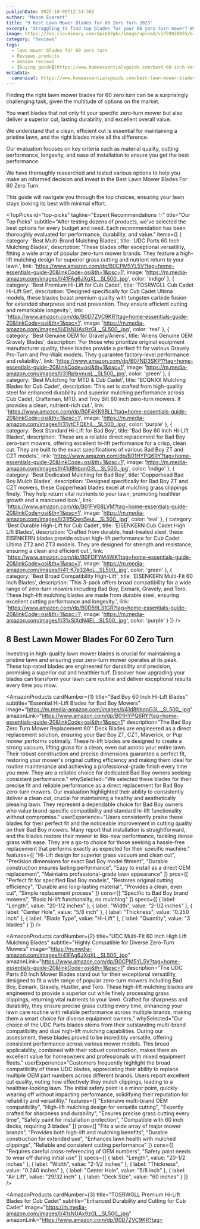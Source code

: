 ```yaml
---
publishDate: 2025-10-09T12:54:36Z
author: "Mason Everett"
title: "9 Best Lawn Mower Blades for 60 Zero Turn 2025"
excerpt: "Struggling to find top blades for your 60 zero turn mower? We tested dozens to bring you the best options for durability, performance, and value. Cut smarter now."
image: https://res.cloudinary.com/dpib87gkc/image/upload/v1759928055/blog_image_1759928055_ch7fu8.webp
category: "Reviews"
tags:
  - lawn mower blades for 60 zero turn
  - Reviews products
  - amazon reviews
  - [buying guide](https://www.homeessentialsguide.com/best-60-inch-zero-turn-lawn-mower)
metadata:
  canonical: https://www.homeessentialsguide.com/best-lawn-mower-blades-for-60-zero-turn
---
```



<p>Finding the right lawn mower blades for 60 zero turn can be a surprisingly challenging task, given the multitude of options on the market.</p>
<p>You want blades that not only fit your specific zero-turn mower but also deliver a superior cut, lasting durability, and excellent overall value.</p>
<p>We understand that a clean, efficient cut is essential for maintaining a pristine lawn, and the right blades make all the difference.</p>
<p>Our evaluation focuses on key criteria such as material quality, cutting performance, longevity, and ease of installation to ensure you get the best performance.</p>
<p>We have thoroughly researched and tested various options to help you make an informed decision and invest in the Best Lawn Mower Blades For 60 Zero Turn.</p>
<p>This guide will navigate you through the top choices, ensuring your lawn stays looking its best with minimal effort.</p>

<TopPicks
  id="top-picks"
  tagline="Expert Recommendations ✨"
  title="Our Top Picks"
  subtitle="After testing dozens of products, we've selected the best options for every budget and need. Each recommendation has been thoroughly evaluated for performance, durability, and value."
  items={[
    {
      category: 'Best Multi-Brand Mulching Blades',
      title: 'UDC Parts 60 Inch Mulching Blades',
      description: 'These blades offer exceptional versatility, fitting a wide array of popular zero-turn mower brands. They feature a high-lift mulching design for superior grass cutting and nutrient return to your lawn.',
      link: 'https://www.amazon.com/dp/B0CPM5YL5V?tag=home-essentials-guide-20&linkCode=osi&th=1&psc=1',
      image: 'https://m.media-amazon.com/images/I/41FAg6JXgXL._SL500_.jpg',
      color: 'indigo'
    },
    {
      category: 'Best Premium Hi-Lift for Cub Cadet',
      title: 'TOSRWGLL Cub Cadet Hi-Lift Set',
      description: 'Designed specifically for Cub Cadet Ultima models, these blades boast premium quality with tungsten carbide fusion for extended sharpness and rust prevention. They ensure efficient cutting and remarkable longevity.',
      link: 'https://www.amazon.com/dp/B0D7ZVC9KR?tag=home-essentials-guide-20&linkCode=osi&th=1&psc=1',
      image: 'https://m.media-amazon.com/images/I/41sNUAx9zGL._SL500_.jpg',
      color: 'teal'
    },
    {
      category: 'Best Genuine OEM for Gravely/Ariens',
      title: 'Ariens Genuine OEM Gravely Blades',
      description: 'For those who prioritize original equipment manufacturer quality, these blades provide a perfect fit for various Gravely Pro-Turn and Pro-Walk models. They guarantee factory-level performance and reliability.',
      link: 'https://www.amazon.com/dp/B07ND3SKP1?tag=home-essentials-guide-20&linkCode=osi&th=1&psc=1',
      image: 'https://m.media-amazon.com/images/I/31RpIxvnusL._SL500_.jpg',
      color: 'green'
    },
    {
      category: 'Best Mulching for MTD & Cub Cadet',
      title: 'BCQNXX Mulching Blades for Cub Cadet',
      description: 'This set is crafted from high-quality steel for enhanced durability and superior mulching performance across Cub Cadet, Craftsman, MTD, and Troy Bilt 60 inch zero-turn mowers. It provides a clean, nutrient-rich cut.',
      link: 'https://www.amazon.com/dp/B0F4KK9BLL?tag=home-essentials-guide-20&linkCode=osi&th=1&psc=1',
      image: 'https://m.media-amazon.com/images/I/31ytCFQEhlL._SL500_.jpg',
      color: 'purple'
    },
    {
      category: 'Best Standard Hi-Lift for Bad Boy',
      title: 'Bad Boy 60 Inch Hi-Lift Blades',
      description: 'These are a reliable direct replacement for Bad Boy zero-turn mowers, offering excellent hi-lift performance for a crisp, clean cut. They are built to the exact specifications of various Bad Boy ZT and CZT models.',
      link: 'https://www.amazon.com/dp/B01HYPQ6RY?tag=home-essentials-guide-20&linkCode=osi&th=1&psc=1',
      image: 'https://m.media-amazon.com/images/I/41d8hbqnG3L._SL500_.jpg',
      color: 'indigo'
    },
    {
      category: 'Best Dedicated Mulching for Bad Boy',
      title: 'Copperhead Bad Boy Mulch Blades',
      description: 'Designed specifically for Bad Boy ZT and CZT mowers, these Copperhead blades excel at mulching grass clippings finely. They help return vital nutrients to your lawn, promoting healthier growth and a manicured look.',
      link: 'https://www.amazon.com/dp/B01FVG8LVM?tag=home-essentials-guide-20&linkCode=osi&th=1&psc=1',
      image: 'https://m.media-amazon.com/images/I/31f5Qws5euL._SL500_.jpg',
      color: 'teal'
    },
    {
      category: 'Best Durable High-Lift for Cub Cadet',
      title: 'EISENKERN Cub Cadet High Lift Blades',
      description: 'Crafted from durable, heat-treated steel, these EISENKERN blades provide robust high-lift performance for Cub Cadet Ultima ZT2 and ZT3 models. They are designed for strength and resistance, ensuring a clean and efficient cut.',
      link: 'https://www.amazon.com/dp/B0FDFYM4WK?tag=home-essentials-guide-20&linkCode=osi&th=1&psc=1',
      image: 'https://m.media-amazon.com/images/I/41-K7e324oL._SL500_.jpg',
      color: 'green'
    },
    {
      category: 'Best Broad Compatibility High-Lift',
      title: 'EISENKERN Multi-Fit 60 Inch Blades',
      description: 'This 3-pack offers broad compatibility for a wide range of zero-turn mowers including Bad Boy, Exmark, Gravely, and Toro. These high-lift mulching blades are made from durable steel, ensuring excellent cutting performance and longevity.',
      link: 'https://www.amazon.com/dp/B0D59L31GR?tag=home-essentials-guide-20&linkCode=osi&th=1&psc=1',
      image: 'https://m.media-amazon.com/images/I/31xSiXdN4EL._SL500_.jpg',
      color: 'purple'
    }
  ]}
/>

## 8 Best Lawn Mower Blades For 60 Zero Turn

Investing in high-quality lawn mower blades is crucial for maintaining a pristine lawn and ensuring your zero-turn mower operates at its peak. These top-rated blades are engineered for durability and precision, promising a superior cut and healthier turf. Discover how upgrading your blades can transform your lawn care routine and deliver exceptional results every time you mow.

<AmazonProducts
  cardNumber={1}
  title="Bad Boy 60 Inch Hi-Lift Blades"
  subtitle="Essential Hi-Lift Blades for Bad Boy Mowers"
  image="https://m.media-amazon.com/images/I/41d8hbqnG3L._SL500_.jpg"
  amazonLink="https://www.amazon.com/dp/B01HYPQ6RY?tag=home-essentials-guide-20&linkCode=osi&th=1&psc=1"
  description="The Bad Boy Zero Turn Mower Replacement 60'' Deck Blades are engineered as a direct replacement solution, ensuring your Bad Boy ZT, CZT, Maverick, or Pup mower performs optimally. These hi-lift blades are designed to create a strong vacuum, lifting grass for a clean, even cut across your entire lawn. Their robust construction and precise dimensions guarantee a perfect fit, restoring your mower's original cutting efficiency and making them ideal for routine maintenance and achieving a professional-grade finish every time you mow. They are a reliable choice for dedicated Bad Boy owners seeking consistent performance."
  whySelected="We selected these blades for their precise fit and reliable performance as a direct replacement for Bad Boy zero-turn mowers. Our evaluation highlighted their ability to consistently deliver a clean cut, crucial for maintaining a healthy and aesthetically pleasing lawn. They represent a dependable choice for Bad Boy owners who value brand-specific compatibility and standard hi-lift functionality without compromise."
  userExperience="Users consistently praise these blades for their perfect fit and the noticeable improvement in cutting quality on their Bad Boy mowers. Many report that installation is straightforward, and the blades restore their mower to like-new performance, tackling dense grass with ease. They are a go-to choice for those seeking a hassle-free replacement that performs exactly as expected for their specific machine."
  features={[
    "Hi-Lift design for superior grass vacuum and clean cut",
    "Precision dimensions for exact Bad Boy model fitment",
    "Durable construction ensures lasting performance",
    "Easy to install as a direct OEM replacement",
    "Maintains professional-grade lawn appearance"
  ]}
  pros={[
    "Perfect fit for specified Bad Boy models",
    "Restores original cutting efficiency",
    "Durable and long-lasting material",
    "Provides a clean, even cut",
    "Simple replacement process"
  ]}
  cons={[
    "Specific to Bad Boy brand mowers",
    "Basic hi-lift functionality, no mulching"
  ]}
  specs={[
    { label: "Length", value: "20-1/2 inches" },
    { label: "Width", value: "2-1/2 inches" },
    { label: "Center Hole", value: "5/8 inch" },
    { label: "Thickness", value: "0.250 inch" },
    { label: "Blade Type", value: "Hi-Lift" },
    { label: "Quantity", value: "3 blades" }
  ]}
/>

<AmazonProducts
  cardNumber={2}
  title="UDC Multi-Fit 60 Inch High Lift Mulching Blades"
  subtitle="Highly Compatible for Diverse Zero-Turn Mowers"
  image="https://m.media-amazon.com/images/I/41FAg6JXgXL._SL500_.jpg"
  amazonLink="https://www.amazon.com/dp/B0CPM5YL5V?tag=home-essentials-guide-20&linkCode=osi&th=1&psc=1"
  description="The UDC Parts 60 Inch Mower Blades stand out for their exceptional versatility, designed to fit a wide range of popular zero-turn mowers including Bad Boy, Exmark, Gravely, Hustler, and Toro. These high-lift mulching blades are engineered to provide a superior cut while finely processing grass clippings, returning vital nutrients to your lawn. Crafted for sharpness and durability, they ensure precise grass cutting every time, enhancing your lawn care routine with reliable performance across multiple brands, making them a smart choice for diverse equipment owners."
  whySelected="Our choice of the UDC Parts blades stems from their outstanding multi-brand compatibility and dual high-lift mulching capabilities. During our assessment, these blades proved to be incredibly versatile, offering consistent performance across various mower models. This broad applicability, combined with their robust construction, makes them an excellent value for homeowners and professionals with mixed equipment fleets."
  userExperience="Customers frequently highlight the broad compatibility of these UDC blades, appreciating their ability to replace multiple OEM part numbers across different brands. Users report excellent cut quality, noting how effectively they mulch clippings, leading to a healthier-looking lawn. The initial safety paint is a minor point, quickly wearing off without impacting performance, solidifying their reputation for reliability and versatility."
  features={[
    "Extensive multi-brand OEM compatibility",
    "High-lift mulching design for versatile cutting",
    "Expertly crafted for sharpness and durability",
    "Ensures precise grass cutting every time",
    "Safety paint for installation protection",
    "Compatible with 60 inch decks, requiring 3 blades"
  ]}
  pros={[
    "Fits a wide array of major mower brands",
    "Provides both high-lift and mulching benefits",
    "Durable construction for extended use",
    "Enhances lawn health with mulched clippings",
    "Reliable and consistent cutting performance"
  ]}
  cons={[
    "Requires careful cross-referencing of OEM numbers",
    "Safety paint needs to wear off during initial use"
  ]}
  specs={[
    { label: "Length", value: "20-1/2 inches" },
    { label: "Width", value: "2-1/2 inches" },
    { label: "Thickness", value: "0.240 inches" },
    { label: "Center Hole", value: "5/8 inch" },
    { label: "Air Lift", value: "29/32 inch" },
    { label: "Deck Size", value: "60 inches" }
  ]}
/>

<AmazonProducts
  cardNumber={3}
  title="TOSRWGLL Premium Hi-Lift Blades for Cub Cadet"
  subtitle="Enhanced Durability and Cutting for Cub Cadet"
  image="https://m.media-amazon.com/images/I/41sNUAx9zGL._SL500_.jpg"
  amazonLink="https://www.amazon.com/dp/B0D7ZVC9KR?tag=